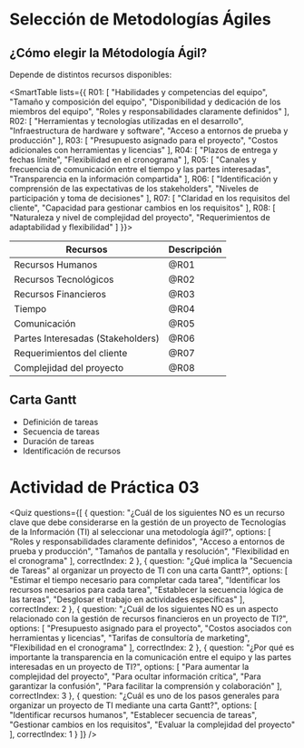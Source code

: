 # Selección de Metodologías Ágiles

## ¿Cómo elegir la Métodología Ágil?

Depende de distintos recursos disponibles:

<SmartTable lists={{
  R01: [
    "Habilidades y competencias del equipo",
    "Tamaño y composición del equipo",
    "Disponibilidad y dedicación de los miembros del equipo",
    "Roles y responsabilidades claramente definidos"
  ],
  R02: [
    "Herramientas y tecnologías utilizadas en el desarrollo",
    "Infraestructura de hardware y software",
    "Acceso a entornos de prueba y producción"
  ],
  R03: [
    "Presupuesto asignado para el proyecto",
    "Costos adicionales con herramientas y licencias" 
  ],
  R04: [
    "Plazos de entrega y fechas límite",
    "Flexibilidad en el cronograma"
  ],
  R05: [
    "Canales y frecuencia de comunicación entre el tiempo y las partes interesadas",
    "Transparencia en la información compartida"
  ],
  R06: [
    "Identificación y comprensión de las expectativas de los stakeholders",
    "Niveles de participación y toma de decisiones"
  ],
  R07: [
    "Claridad en los requisitos del cliente",
    "Capacidad para gestionar cambios en los requisitos"
  ],
  R08: [
    "Naturaleza y nivel de complejidad del proyecto",
    "Requerimientos de adaptabilidad y flexibilidad"
  ]
}}>

|Recursos|Descripción|
|---|---|
|Recursos Humanos|@R01|
|Recursos Tecnológicos|@R02|
|Recursos Financieros|@R03|
|Tiempo|@R04|
|Comunicación|@R05|
|Partes Interesadas (Stakeholders)|@R06|
|Requerimientos del cliente|@R07|
|Complejidad del proyecto|@R08|

</SmartTable>

## Carta Gantt

- Definición de tareas
- Secuencia de tareas
- Duración de tareas
- Identificación de recursos

# Actividad de Práctica 03

<Quiz questions={[
  {
    question: "¿Cuál de los siguientes NO es un recurso clave que debe considerarse en la gestión de un proyecto de Tecnologías de la Información (TI) al seleccionar una metodología ágil?",
    options: [
      "Roles y responsabilidades claramente definidos",
      "Acceso a entornos de prueba y producción",
      "Tamaños de pantalla y resolución",
      "Flexibilidad en el cronograma"
    ],
    correctIndex: 2
  },
  {
    question: "¿Qué implica la \"Secuencia de Tareas\" al organizar un proyecto de TI con una carta Gantt?",
    options: [
      "Estimar el tiempo necesario para completar cada tarea",
      "Identificar los recursos necesarios para cada tarea",
      "Establecer la secuencia lógica de las tareas",
      "Desglosar el trabajo en actividades específicas"
    ],
    correctIndex: 2
  },
  {
    question: "¿Cuál de los siguientes NO es un aspecto relacionado con la gestión de recursos financieros en un proyecto de TI?",
    options: [
      "Presupuesto asignado para el proyecto",
      "Costos asociados con herramientas y licencias",
      "Tarifas de consultoría de marketing",
      "Flexibilidad en el cronograma"
    ],
    correctIndex: 2
  },
  {
    question: "¿Por qué es importante la transparencia en la comunicación entre el equipo y las partes interesadas en un proyecto de TI?",
    options: [
      "Para aumentar la complejidad del proyecto",
      "Para ocultar información crítica",
      "Para garantizar la confusión",
      "Para facilitar la comprensión y colaboración"
    ],
    correctIndex: 3
  },
  {
    question: "¿Cuál es uno de los pasos generales para organizar un proyecto de TI mediante una carta Gantt?",
    options: [
      "Identificar recursos humanos",
      "Establecer secuencia de tareas",
      "Gestionar cambios en los requisitos",
      "Evaluar la complejidad del proyecto"
    ],
    correctIndex: 1
  }
]} />